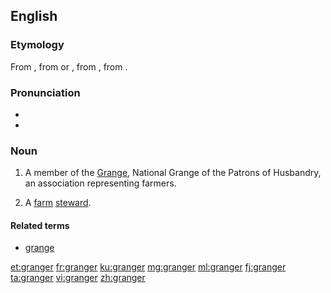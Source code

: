 {{also|Granger}}
==English==

===Etymology===
From {{etyl|xno|en}} {{m|fro|granger}}, from {{etyl|LL.|en}} or {{etyl|ML.|en}} {{m|la|granicārium}}, from {{m|la|granica}}, from {{etyl|la|en}} {{m|la|granum}}.

===Pronunciation===
* {{IPA|/ˈɡɹeɪndʒə(ɹ)/|lang=en}}
* {{rhymes|eɪndʒə(ɹ)|lang=en}}

===Noun===
{{en-noun}}

# {{label|en|US}} A member of the [[Grange]], National Grange of the Patrons of Husbandry, an association representing farmers.
# {{label|en|obsolete}} A [[farm]] [[steward]].

====Related terms====
* [[grange]]

[[et:granger]]
[[fr:granger]]
[[ku:granger]]
[[mg:granger]]
[[ml:granger]]
[[fj:granger]]
[[ta:granger]]
[[vi:granger]]
[[zh:granger]]